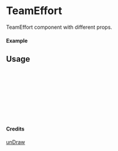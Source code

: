 
<Meta of={TeamEffort} title="unDraw/TeamEffort" />

# TeamEffort

TeamEffort component with different props.

#### Example

<Canvas of={TeamEffort.Primary} />

## Usage

```ts
import { TeamEffort } from "yadl-ui";

const Example = () => {
  return (
      <TeamEffort />
  );
};

export default Example;
```

#### Credits
[unDraw](https://undraw.co/illustrations)
